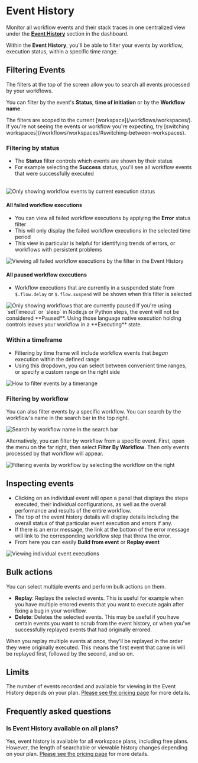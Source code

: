 
# Event History

Monitor all workflow events and their stack traces in one centralized view under the [**Event History**](https://pipedream.com/workflows/event-history) section in the dashboard.

Within the **Event History**, you'll be able to filter your events by workflow, execution status, within a specific time range.



## Filtering Events

The filters at the top of the screen allow you to search all events processed by your workflows.

You can filter by the event's **Status**, **time of initiation** or by the **Workflow name**.

<Callout type="info">
The filters are scoped to the current [workspace](/workflows/workspaces/). If you're not seeing the events or workflow you're expecting, try [switching workspaces](/workflows/workspaces/#switching-between-workspaces).
</Callout>

### Filtering by status

- The **Status** filter controls which events are shown by their status
- For example selecting the **Success** status, you'll see all workflow events that were successfully executed

<br />

<Image src="https://res.cloudinary.com/pipedreamin/image/upload/v1689875830/docs/docs/event%20histories/image_44_g2sabg.png" alt="Only showing workflow events by current execution status" width={300} height={300} />

#### All failed workflow executions

- You can view all failed workflow executions by applying the **Error** status filter
- This will only display the failed workflow executions in the selected time period
- This view in particular is helpful for identifying trends of errors, or workflows with persistent problems

<Image src="https://res.cloudinary.com/pipedreamin/image/upload/v1689876111/docs/docs/event%20histories/CleanShot_2023-07-20_at_14.01.43_2x_nksdxd.png" alt="Viewing all failed workflow executions by the filter in the Event History" width={300} height={300} />

#### All paused workflow executions

- Workflow executions that are currently in a suspended state from `$.flow.delay` or `$.flow.suspend` will be shown when this filter is selected

<Image src="https://res.cloudinary.com/pipedreamin/image/upload/v1689875506/docs/docs/event%20histories/CleanShot_2023-07-20_at_13.51.11_2x_kn2dpw.png" alt="Only showing workflows that are currently paused" width={300} height={300} />

<Callout type="info">
If you're using `setTimeout` or `sleep` in Node.js or Python steps, the event will not be considered **Paused**. Using those language native execution holding controls leaves your workflow in a **Executing** state.
</Callout>

### Within a timeframe

- Filtering by time frame will include workflow events that _began_ execution within the defined range
- Using this dropdown, you can select between convenient time ranges, or specify a custom range on the right side

<Image src="https://res.cloudinary.com/pipedreamin/image/upload/v1683747452/docs/docs/event%20histories/CleanShot_2023-05-10_at_15.37.01_2x_oxb07m.png" alt="How to filter events by a timerange" width={500} height={500} />

### Filtering by workflow

You can also filter events by a specific workflow. You can search by the workflow's name in the search bar in the top right.

![Search by workflow name in the search bar](https://res.cloudinary.com/pipedreamin/image/upload/v1683747588/docs/docs/event%20histories/CleanShot_2023-05-10_at_15.39.30_2x_yoa1k6.png)

Alternatively, you can filter by workflow from a specific event. First, open the menu on the far right, then select **Filter By Workflow**. Then only events processed by that workflow will appear.

![Filtering events by workflow by selecting the workflow on the right](https://res.cloudinary.com/pipedreamin/image/upload/v1683747695/docs/docs/event%20histories/CleanShot_2023-05-10_at_15.41.20_2x_ulvdns.png)

## Inspecting events

- Clicking on an individual event will open a panel that displays the steps executed, their individual configurations, as well as the overall performance and results of the entire workflow.
- The top of the event history details will display details including the overall status of that particular event execution and errors if any.
- If there is an error message, the link at the bottom of the error message will link to the corresponding workflow step that threw the error.
- From here you can easily **Build from event** or **Replay event**

![Viewing individual event executions](https://res.cloudinary.com/pipedreamin/image/upload/v1683748495/docs/docs/event%20histories/CleanShot_2023-05-10_at_15.53.44_2x_t30gsb.png)

## Bulk actions
You can select multiple events and perform bulk actions on them.

- **Replay**: Replays the selected events. This is useful for example when you have multiple errored events that you want to execute again after fixing a bug in your workflow.
- **Delete**: Deletes the selected events. This may be useful if you have certain events you want to scrub from the event history, or when you've successfully replayed events that had originally errored.

<ArcadeEmbed
    src="https://demo.arcade.software/eLd2F3KJ1YFEj0ARi0Vq?embed"
    title="Bulk replay">
</ArcadeEmbed>

<Callout type="info">
When you replay multiple events at once, they'll be replayed in the order they were originally executed. This means the first event that came in will be replayed first, followed by the second, and so on.
</Callout>

## Limits

The number of events recorded and available for viewing in the Event History depends on your plan. [Please see the pricing page](https://pipedream.com/pricing) for more details.

## Frequently asked questions

### Is Event History available on all plans?

Yes, event history is available for all workspace plans, including free plans. However, the length of searchable or viewable history changes depending on your plan. [Please see the pricing page](https://pipedream.com/pricing) for more details.
